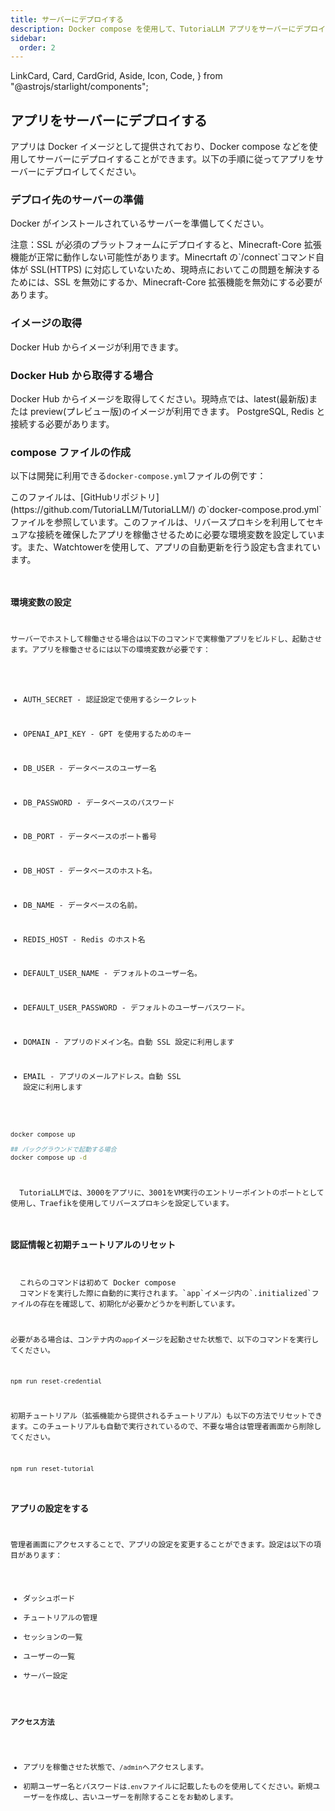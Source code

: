 ```yaml
---
title: サーバーにデプロイする
description: Docker compose を使用して、TutoriaLLM アプリをサーバーにデプロイする方法を説明します。
sidebar:
  order: 2
---
```


  LinkCard,
  Card,
  CardGrid,
  Aside,
  Icon,
  Code,
} from "@astrojs/starlight/components";

## アプリをサーバーにデプロイする

アプリは Docker イメージとして提供されており、Docker compose などを使用してサーバーにデプロイすることができます。以下の手順に従ってアプリをサーバーにデプロイしてください。

### デプロイ先のサーバーの準備

Docker がインストールされているサーバーを準備してください。

<Aside type="caution" title="注意！">
  注意：SSL が必須のプラットフォームにデプロイすると、Minecraft-Core
  拡張機能が正常に動作しない可能性があります。Minecrtaft
  の`/connect`コマンド自体が SSL(HTTPS)
  に対応していないため、現時点においてこの問題を解決するためには、SSL
  を無効にするか、Minecraft-Core 拡張機能を無効にする必要があります。
</Aside>

### イメージの取得

Docker Hub からイメージが利用できます。

### Docker Hub から取得する場合

Docker Hub からイメージを取得してください。現時点では、latest(最新版)または preview(プレビュー版)のイメージが利用できます。
PostgreSQL,
Redis と接続する必要があります。

<LinkCard
  title="Docker Hub - TutoriaLLM"
  link="https://hub.docker.com/repository/docker/soumame/tutoriallm/general"
/>
### compose ファイルの作成


以下は開発に利用できる`docker-compose.yml`ファイルの例です：

<Aside type="note" title="ノート">
  このファイルは、[GitHubリポジトリ](https://github.com/TutoriaLLM/TutoriaLLM/)
  の`docker-compose.prod.yml`ファイルを参照しています。このファイルは、リバースプロキシを利用してセキュアな接続を確保したアプリを稼働させるために必要な環境変数を設定しています。また、Watchtowerを使用して、アプリの自動更新を行う設定も含まれています。
</Aside>

<Code code={composeProdExample} lang="yaml" title="./docker-compose.yml" />

### 環境変数の設定

サーバーでホストして稼働させる場合は以下のコマンドで実稼働アプリをビルドし、起動させます。アプリを稼働させるには以下の環境変数が必要です：

- AUTH_SECRET - 認証設定で使用するシークレット
- OPENAI_API_KEY - GPT を使用するためのキー

- DB_USER - データベースのユーザー名
- DB_PASSWORD - データベースのパスワード
- DB_PORT - データベースのポート番号
- DB_HOST - データベースのホスト名。
- DB_NAME - データベースの名前。

- REDIS_HOST - Redis のホスト名

- DEFAULT_USER_NAME - デフォルトのユーザー名。
- DEFAULT_USER_PASSWORD - デフォルトのユーザーパスワード。

- DOMAIN - アプリのドメイン名。自動 SSL 設定に利用します
- EMAIL - アプリのメールアドレス。自動 SSL 設定に利用します

```sh
docker compose up

## バックグラウンドで起動する場合
docker compose up -d

```

<Aside type="note" title="ノート">
  TutoriaLLMでは、3000をアプリに、3001をVM実行のエントリーポイントのポートとして使用し、Traefikを使用してリバースプロキシを設定しています。
</Aside>

### 認証情報と初期チュートリアルのリセット

<Aside type="note" title="ノート">
  これらのコマンドは初めて Docker compose
  コマンドを実行した際に自動的に実行されます。`app`イメージ内の`.initialized`ファイルの存在を確認して、初期化が必要かどうかを判断しています。
</Aside>

必要がある場合は、コンテナ内の`app`イメージを起動させた状態で、以下のコマンドを実行してください。

```sh
npm run reset-credential
```

初期チュートリアル（拡張機能から提供されるチュートリアル）も以下の方法でリセットできます。このチュートリアルも自動で実行されているので、不要な場合は管理者画面から削除してください。

```sh
npm run reset-tutorial
```

### アプリの設定をする

管理者画面にアクセスすることで、アプリの設定を変更することができます。設定は以下の項目があります：

- ダッシュボード
- チュートリアルの管理
- セッションの一覧
- ユーザーの一覧
- サーバー設定

#### アクセス方法

- アプリを稼働させた状態で、`/admin`へアクセスします。
- 初期ユーザー名とパスワードは`.env`ファイルに記載したものを使用してください。新規ユーザーを作成し、古いユーザーを削除することをお勧めします。
